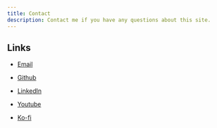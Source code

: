 ```yaml
---
title: Contact
description: Contact me if you have any questions about this site.
---
```


## Links

- [Email](mailto:wongwc1998@gmail.com)

- [Github](https://github.com/Wongwc1998)

- [LinkedIn](https://www.linkedin.com/in/wai-cheung-wong-156223159/)

- [Youtube](https://youtube.com/c/composite1618)

- [Ko-fi](https://ko-fi.com/wongwc1998)